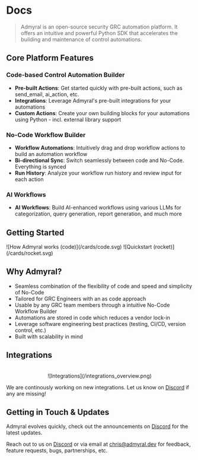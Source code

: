 
# Docs

> Admyral is an open-source security GRC automation platform. It offers an intuitive and powerful Python SDK that accelerates the building and maintenance of control automations.

## Core Platform Features

### Code-based Control Automation Builder

-   **Pre-built Actions**: Get started quickly with pre-built actions, such as send_email, ai_action, etc.
-   **Integrations**: Leverage Admyral's pre-built integrations for your automations
-   **Custom Actions**: Create your own building blocks for your automations using Python - incl. external library support

### No-Code Workflow Builder

-   **Workflow Automations**: Intuitively drag and drop workflow actions to build an automation workflow
-   **Bi-directional Sync**: Switch seamlessly between code and No-Code. Everything is synced
-   **Run History**: Analyze your workflow run history and review input for each action

### AI Workflows

-   **AI Workflows**: Build AI-enhanced workflows using various LLMs for categorization, query generation, report generation, and much more

## Getting Started

<Cards>
	<Card title="How Admyral works" href="/introduction" arrow image>
		![How Admyral works (code)](/cards/code.svg)
	</Card>
	<Card title="Quickstart tutorial" href="/quickstart" arrow image>
		![Quickstart (rocket)](/cards/rocket.svg)
	</Card>
</Cards>

## Why Admyral?
-   Seamless combination of the flexibility of code and speed and simplicity of No-Code
-   Tailored for GRC Engineers with an as code approach
-   Usable by any GRC team members through a intuitive No-Code Workflow Builder
-   Automations are stored in code which reduces a vendor lock-in
-   Leverage software engineering best practices (testing, CI/CD, version control, etc.)
-   Built with scalability in mind

## Integrations

<div align="center">
	<br />
	![Integrations](/integrations_overview.png)
</div>

We are continously working on new integrations. Let us know on [Discord](https://discord.gg/GqbJZT9Hbf) if any are missing!

## Getting in Touch & Updates

Admyral evolves quickly, check out the announcements on [Discord](https://discord.gg/GqbJZT9Hbf) for the latest updates.

Reach out to us on [Discord](https://discord.gg/GqbJZT9Hbf) or via email at [chris@admyral.dev](mailto:chris@admyral.dev) for feedback, feature requests, bugs, partnerships, etc.
